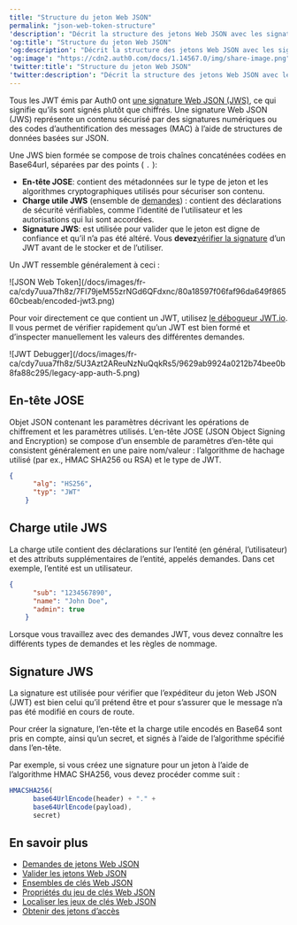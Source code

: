 ```yaml
---
title: "Structure du jeton Web JSON"
permalink: "json-web-token-structure"
'description': "Décrit la structure des jetons Web JSON avec les signatures web JSON (JWS)."
'og:title': "Structure du jeton Web JSON"
'og:description': "Décrit la structure des jetons Web JSON avec les signatures web JSON (JWS)."
'og:image': "https://cdn2.auth0.com/docs/1.14567.0/img/share-image.png"
'twitter:title': "Structure du jeton Web JSON"
'twitter:description': "Décrit la structure des jetons Web JSON avec les signatures web JSON (JWS)."
---
```


Tous les <Tooltip href="/docs/docs/fr-ca/glossary?term=json-web-token" tip="Jeton Web JSON (JWT)
Format standard de jeton d’ID (et souvent de jeton d’accès) utilisé pour représenter en toute sécurité des demandes entre deux parties." cta="Voir le glossaire">JWT</Tooltip> émis par Auth0 ont [une signature Web JSON (JWS)](https://tools.ietf.org/html/rfc7515), ce qui signifie qu’ils sont signés plutôt que chiffrés. Une signature Web JSON (JWS) représente un contenu sécurisé par des signatures numériques ou des codes d’authentification des messages (MAC) à l’aide de structures de données basées sur JSON.

Une JWS bien formée se compose de trois chaînes concaténées codées en Base64url, séparées par des points ( `.` ):

* **En-tête JOSE**: contient des métadonnées sur le type de jeton et les algorithmes cryptographiques utilisés pour sécuriser son contenu.
* **Charge utile JWS** (ensemble de [demandes](https://tools.ietf.org/html/rfc7519#section-4)) : contient des déclarations de sécurité vérifiables, comme l’identité de l’utilisateur et les autorisations qui lui sont accordées.
* **Signature JWS**: est utilisée pour valider que le jeton est digne de confiance et qu’il n’a pas été altéré. Vous **devez**[vérifier la signature](/docs/fr-ca/secure/tokens/json-web-tokens/validate-json-web-tokens) d’un JWT avant de le stocker et de l’utiliser.

Un JWT ressemble généralement à ceci :

<Frame>![JSON Web Token](/docs/images/fr-ca/cdy7uua7fh8z/7FI79jeM55zrNGd6QFdxnc/80a18597f06faf96da649f86560cbeab/encoded-jwt3.png)</Frame>

Pour voir directement ce que contient un JWT, utilisez [le débogueur JWT.io](http://jwt.io). Il vous permet de vérifier rapidement qu’un JWT est bien formé et d’inspecter manuellement les valeurs des différentes demandes.

<Frame>![JWT Debugger](/docs/images/fr-ca/cdy7uua7fh8z/5U3Azt2AReuNzNuQqkRs5/9629ab9924a0212b74bee0b8fa88c295/legacy-app-auth-5.png)</Frame>

## En-tête JOSE

Objet JSON contenant les paramètres décrivant les opérations de chiffrement et les paramètres utilisés. L’en-tête JOSE (JSON Object Signing and Encryption) se compose d’un ensemble de paramètres d’en-tête qui consistent généralement en une paire nom/valeur : l’algorithme de hachage utilisé (par ex., HMAC SHA256 ou RSA) et le type de JWT.

```json lines
{
      "alg": "HS256",
      "typ": "JWT"
    }
```

## Charge utile JWS

La charge utile contient des déclarations sur l’entité (en général, l’utilisateur) et des attributs supplémentaires de l’entité, appelés demandes. Dans cet exemple, l’entité est un utilisateur.

```json lines
{
      "sub": "1234567890",
      "name": "John Doe",
      "admin": true
    }
```

Lorsque vous travaillez avec des demandes JWT, vous devez connaître les différents types de demandes et les règles de nommage.

## Signature JWS

La signature est utilisée pour vérifier que l’expéditeur du jeton Web JSON (JWT) est bien celui qu’il prétend être et pour s’assurer que le message n’a pas été modifié en cours de route.

Pour créer la signature, l’en-tête et la charge utile encodés en Base64 sont pris en compte, ainsi qu’un secret, et signés à l’aide de l’algorithme spécifié dans l’en-tête.

Par exemple, si vous créez une signature pour un jeton à l’aide de l’algorithme HMAC SHA256, vous devez procéder comme suit :

```js lines
HMACSHA256(
      base64UrlEncode(header) + "." +
      base64UrlEncode(payload),
      secret)
```

## En savoir plus

* [Demandes de jetons Web JSON](/docs/fr-ca/secure/tokens/json-web-tokens/json-web-token-claims)
* [Valider les jetons Web JSON](/docs/fr-ca/secure/tokens/json-web-tokens/validate-json-web-tokens)
* [Ensembles de clés Web JSON](/docs/fr-ca/secure/tokens/json-web-tokens/json-web-key-sets)
* [Propriétés du jeu de clés Web JSON](/docs/fr-ca/secure/tokens/json-web-tokens/json-web-key-set-properties)
* [Localiser les jeux de clés Web JSON](/docs/fr-ca/secure/tokens/json-web-tokens/locate-json-web-key-sets)
* [Obtenir des jetons d’accès](/docs/fr-ca/secure/tokens/access-tokens/get-access-tokens)